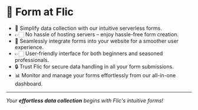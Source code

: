 # 📝 **Form** at Flic

- 🚀 Simplify data collection with our intuitive serverless forms.
- 👉🏻 No hassle of hosting servers – enjoy hassle-free form creation.
- 🎉 Seamlessly integrate forms into your website for a smoother user experience.
- 👉🏻 User-friendly interface for both beginners and seasoned professionals.
- 🔒 Trust Flic for secure data handling in all your form submissions.
- 📊 Monitor and manage your forms effortlessly from our all-in-one dashboard.

---

*Your **effortless data collection** begins with Flic's intuitive forms!*